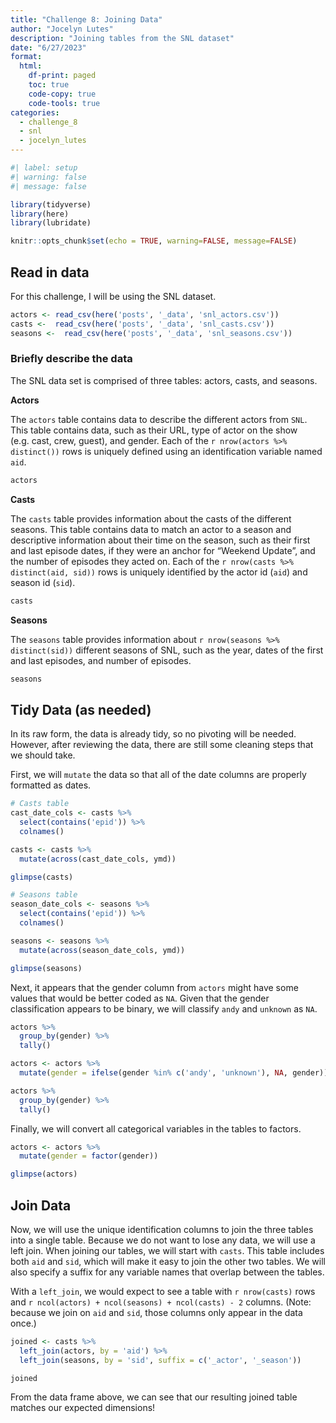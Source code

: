 ```yaml
---
title: "Challenge 8: Joining Data"
author: "Jocelyn Lutes"
description: "Joining tables from the SNL dataset"
date: "6/27/2023"
format:
  html:
    df-print: paged
    toc: true
    code-copy: true
    code-tools: true
categories:
  - challenge_8
  - snl
  - jocelyn_lutes
---
```


```r
#| label: setup
#| warning: false
#| message: false

library(tidyverse)
library(here)
library(lubridate)

knitr::opts_chunk$set(echo = TRUE, warning=FALSE, message=FALSE)
```


## Read in data

For this challenge, I will be using the SNL dataset.

```r
actors <- read_csv(here('posts', '_data', 'snl_actors.csv'))
casts <-  read_csv(here('posts', '_data', 'snl_casts.csv'))
seasons <-  read_csv(here('posts', '_data', 'snl_seasons.csv'))
```

### Briefly describe the data

The SNL data set is comprised of three tables: actors, casts, and seasons.

**Actors**

The `actors` table contains data to describe the different actors from `SNL`. This table contains data, such as their URL, type of actor on the show (e.g. cast, crew, guest), and gender. Each of the `r nrow(actors %>% distinct())` rows is uniquely defined using an identification variable named `aid`.

``` r
actors
```

**Casts**

The `casts` table provides information about the casts of the different seasons. This table contains data to match an actor to a season and descriptive information about their time on the season, such as their first and last episode dates, if they were an anchor for "Weekend Update", and the number of episodes they acted on. Each of the `r nrow(casts %>% distinct(aid, sid))` rows is uniquely identified by the actor id (`aid`) and season id (`sid`).

``` r
casts
```


**Seasons**

The `seasons` table provides information about `r nrow(seasons %>% distinct(sid))` different seasons of SNL, such as the year, dates of the first and last episodes, and number of episodes.

``` r
seasons
```

## Tidy Data (as needed)

In its raw form, the data is already tidy, so no pivoting will be needed. However, after reviewing the data, there are still some cleaning steps that we should take.

First, we will `mutate` the data so that all of the date columns are properly formatted as dates. 

```r
# Casts table
cast_date_cols <- casts %>%
  select(contains('epid')) %>% 
  colnames()

casts <- casts %>%
  mutate(across(cast_date_cols, ymd))

glimpse(casts)

# Seasons table
season_date_cols <- seasons %>%
  select(contains('epid')) %>% 
  colnames()

seasons <- seasons %>%
  mutate(across(season_date_cols, ymd))

glimpse(seasons)
```

Next, it appears that the gender column from `actors` might have some values that would be better coded as `NA`. Given that the gender classification appears to be binary, we will classify `andy` and `unknown` as `NA`.

```r
actors %>%
  group_by(gender) %>%
  tally()

actors <- actors %>%
  mutate(gender = ifelse(gender %in% c('andy', 'unknown'), NA, gender))

actors %>%
  group_by(gender) %>%
  tally()
```

Finally, we will convert all categorical variables in the tables to factors.

```r
actors <- actors %>%
  mutate(gender = factor(gender))

glimpse(actors)
```

## Join Data

Now, we will use the unique identification columns to join the three tables into a single table. Because we do not want to lose any data, we will use a left join. When joining our tables, we will start with `casts`. This table includes both `aid` and `sid`, which will make it easy to join the other two tables. We will also specify a suffix for any variable names that overlap between the tables.

With a `left_join`, we would expect to see a table with `r nrow(casts)` rows and `r ncol(actors) + ncol(seasons) + ncol(casts) - 2` columns. (Note: because we join on `aid` and `sid`, those columns only appear in the data once.)

``` r
joined <- casts %>%
  left_join(actors, by = 'aid') %>%
  left_join(seasons, by = 'sid', suffix = c('_actor', '_season'))

joined
```

From the data frame above, we can see that our resulting joined table matches our expected dimensions!
